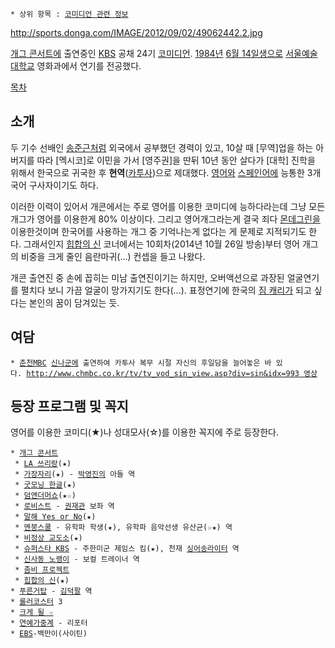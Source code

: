  * 상위 항목 : [[코미디언 관련 정보]]

http://sports.donga.com/IMAGE/2012/09/02/49062442.2.jpg

[[개그 콘서트]]에 출연중인 [[KBS]] 공채 24기 [[코미디언]]. [[1984년]] [[6월 14일]]생으로 [[서울예술대학교]] 영화과에서 연기를 전공했다.

[[목차]]

== 소개 ==
두 기수 선배인 [[송준근]]처럼 외국에서 공부했던 경력이 있고, 10살 때 [무역]업을 하는 아버지를 따라 [멕시코]로 이민을 가서 [영주권]을 딴뒤 10년 동안 살다가 [대학] 진학을 위해서 한국으로 귀국한 후 '''현역'''([[카투사]])으로 제대했다. [[영어]]와 [[스페인어]]에 능통한 3개국어 구사자이기도 하다.

이러한 이력이 있어서 개콘에서는 주로 영어를 이용한 코미디에 능하다라는데 그냥 모든개그가 영어를 이용한게 80% 이상이다. 그리고 영어개그라는게 결국 죄다 [[몬데그린]]을 이용한것이며 한국어를 사용하는 개그 중 기억나는게 없다는 게 문제로 지적되기도 한다. 그래서인지 [[힙합의 신]] 코너에서는 10회차(2014년 10월 26일 방송)부터 영어 개그의 비중을 크게 줄인 음란마귀(...) 컨셉을 들고 나왔다.

개콘 출연진 중 손에 꼽히는 미남 출연진이기는 하지만, 오버액션으로 과장된 얼굴연기를 펼치다 보니 가끔 얼굴이 망가지기도 한다(...). 표정연기에 한국의 [[짐 캐리]]가 되고 싶다는 본인의 꿈이 담겨있는 듯.

== 여담 ==
 * [[춘천MBC]] [[신나군]]에 출연하여 카투사 복무 시절 자신의 후일담을 늘어놓은 바 있다. [[http://www.chmbc.co.kr/tv/tv_vod_sin_view.asp?div=sin&idx=993 영상]]

== 등장 프로그램 및 꼭지 ==
영어를 이용한 코미디(★)나 성대모사(☆)를 이용한 꼭지에 주로 등장한다.
 * [[개그 콘서트]]
  * [[LA 쓰리랑]](★)
  * [[가장자리]](★) - [[박영진#s-1|박영진]]의 아들 역
  * [[굿모닝 한글]](★)
  * [[덤앤더머쇼]](★☆)
  * [[로비스트]] - [[권재관]] 보좌 역
  * [[말해 Yes or No]](★)
  * [[멘붕스쿨]] - 유학파 학생(★), 유학파 음악선생 유산균(☆★) 역
  * [[비정상 교도소]](★)
  * [[슈퍼스타 KBS]] - 주한미군 제임스 킴(★), 천재 [[싱어송라이터]] 역
  * [[신사동 노랭이]] - 보컬 트레이너 역
  * [[좀비 프로젝트]]
  * [[힙합의 신]](★)
 * [[푸른거탑]] - [[김덕팔(푸른거탑)|김덕팔]] 역
 * [[롤러코스터]] 3
 * [[크게 될 ☆]]
 * [[연예가중계]] - 리포터
 * [[EBS]]-백만이(사이틴)
